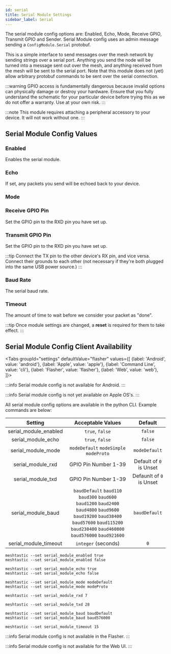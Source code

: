 ```yaml
---
id: serial
title: Serial Module Settings
sidebar_label: Serial
---
```



The serial module config options are: Enabled, Echo, Mode, Receive GPIO, Transmit GPIO and Sender.  Serial Module config uses an admin message sending a `ConfigModule.Serial` protobuf.

This is a simple interface to send messages over the mesh network by sending strings over a serial port. Anything you send the node will be turned into a message sent out over the mesh, and anything received from the mesh will be sent to the serial port. Note that this module does not (yet) allow arbitrary protobuf commands to be sent over the serial connection.

:::warning
GPIO access is fundamentally dangerous because invalid options can physically damage or destroy your hardware. Ensure that you fully understand the schematic for your particular device before trying this as we do not offer a warranty. Use at your own risk.
:::

:::note
This module requires attaching a peripheral accessory to your device. It will not work without one.
:::

## Serial Module Config Values

### Enabled

Enables the serial module.

### Echo

If set, any packets you send will be echoed back to your device.

### Mode

### Receive GPIO Pin

Set the GPIO pin to the RXD pin you have set up.

### Transmit GPIO Pin

Set the GPIO pin to the RXD pin you have set up.

:::tip
Connect the TX pin to the other device's RX pin, and vice versa. Connect their grounds to each other (not necessary if they're both plugged into the same USB power source.)
:::

### Baud Rate

The serial baud rate.

### Timeout

The amount of time to wait before we consider your packet as "done".

:::tip
Once module settings are changed, a **reset** is required for them to take effect.
:::

## Serial Module Config Client Availability

<Tabs
groupId="settings"
defaultValue="flasher"
values={[
{label: 'Android', value: 'android'},
{label: 'Apple', value: 'apple'},
{label: 'Command Line', value: 'cli'},
{label: 'Flasher', value: 'flasher'},
{label: 'Web', value: 'web'},
]}>
<TabItem value="android">

:::info
Serial module config is not available for Android.
:::

</TabItem>
<TabItem value="apple">

:::info
Serial module config is not yet available on Apple OS's.
:::

</TabItem>
<TabItem value="cli">

All serial module config options are available in the python CLI. Example commands are below:

|        Setting        |  Acceptable Values  | Default |
| :-------------------: | :-----------------: | :-----: |
| serial_module_enabled |   `true`, `false`   | `false` |
|  serial_module_echo   |   `true`, `false`   | `false` |
|  serial_module_mode   |      `modeDefault` `modeSimple` `modeProto`  |  `modeDefault`   |
|   serial_module_rxd   |  GPIO Pin Number 1-39    | Default of `0` is Unset |
|   serial_module_txd   |  GPIO Pin Number 1-39   |  Defaunlt of `0` is Unset  |
| serial_module_baud    | `baudDefault` `baud110` `baud300` `baud600` `baud1200` `baud2400` `baud4800` `baud9600` `baud19200` `baud38400` `baud57600` `baud115200` `baud230400` `baud460800` `baud576000` `baud921600` |  `baudDefault`  |
| serial_module_timeout | `integer` (seconds) |   `0`   |


```shell title="Enable / Disable Module"
meshtastic --set serial_module_enabled true
meshtastic --set serial_module_enabled false
```

```shell title="Enable / Disable Echo"
meshtastic --set serial_module_echo true
meshtastic --set serial_module_echo false
```

```shell title="Set Mode"
meshtastic --set serial_module_mode modeDefault
meshtastic --set serial_module_mode modeProto
``` 

```shell title="Set RXD to GPIO pin number 7"
meshtastic --set serial_module_rxd 7
```

```shell title="Set TXD to GPIO pin number 28"
meshtastic --set serial_module_txd 28
```

```shell title="Set Baud Rate"
meshtastic --set serial_module_baud baudDefault
meshtastic --set serial_module_baud baud576000
```

```shell title="Set Timeout to 15 seconds"
meshtastic --set serial_module_timeout 15
```

</TabItem>
<TabItem value="flasher">

:::info
Serial module config is not available in the Flasher.
:::

  </TabItem>
  <TabItem value="web">

:::info
Serial module config is not available for the Web UI.
:::
    
  </TabItem>
</Tabs>